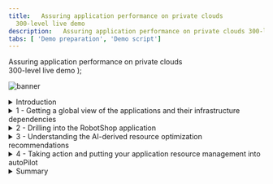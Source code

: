 ```yaml
---
title:   Assuring application performance on private clouds
  300-level live demo
description:   Assuring application performance on private clouds 300-level live demo
tabs: [ 'Demo preparation', 'Demo script']
---
```


  <span>
    Assuring application performance on private clouds<br/> 300-level live demo
  </span> );

![banner](./images/ARM-GitHub-script-banner-12-15-21.jpg)

<span id="top"></span>

<details>
<summary>Introduction</summary>
<br/>

In this growing digital economy, the application is the business.  Application performance is therefore one of highest CIO priorities.

<br/>

Most application performance issues are caused due to a lack of compute resources. Being able to proactively address this issue just-in-time and alleviate any potential starvation is at the core of application resource management. 

<br/>

In this demo, I'll show you how IBM Turbonomic helps SREs and IT Ops teams proactively assure application performance and drive operational efficiency across their mission critical deployments.

<br/>

Home Robots Inc is fully digital global consumer electronic company that sells a growing array of innovative robots that assist with mundane household chores. RobotShop is the primary market place where clients browse and make online purchases. RobotShop is a microservices-based cloud native app. The spot promotions and other marketing events around the globe result in varying and unpredictable load patterns. The site has suffered from customer experience issues due to application performance that was caused by underlying resource issues. The IT Ops teams lack the full stack visibility and tend to either over or under provision based on best-guesses - this is highly inefficient, very costly and risky.<br/><br/>

In this demo we will show you how Turbonomic, a solution based on Application Resource Management can help Home Robots Inc. We will:

<br/>
• See how Turbonomic stitches together a full-stack view from business applications to the platform all the way to the underlying physical infrastructure <br/>
• Examine the resource optimization recommendations generated by the AI-based platform analytics <br/>
• Demonstrate how the execution of platform-derived 'Actions' can be automated <br/>

<br/>

The scope of this demo will be restricted to application resource management of resources in private clouds, that would involve all resources in the on-prem data center behind the enterprise firewall. A different demo will illustrate application resource management as it pertains to public clouds. 

<br/>

**[Go to top](#top)**

</details>

<details>

<summary>1 - Getting a global view of the applications and their infrastructure dependencies</summary>

<br/>

| **1.1** | **Ingest data from observability platforms and other monitoring tools** |
| :--- | :--- |
| **Narration** | Turbonomic requires configuration and operational performance data to make recommendations. The more data the better.<br/><br/>RobotShop is being observed by Instana. Turbonomic in turn has tight integrations with Instana and other monitoring tools and therefore has access to this performance data.<br/><br/>Turbonomic ingests, normalizes and builds a common data model to "stitch" together a graphical view of the application-to-resource dependencies. This is called the 'Supply Chain'. |
| **Action** &nbsp; 1.1.1 | Click **Settings** (1) and select **Target Configurations** (2). <br/> <br/> <img src="https://raw.githubusercontent.com/ibm-garage-tsa/platinum-demos/master/src/pages/300-watson-aiops-application-resource-management/images/target-configurations.jpg" width="500" /> |

| **1.2** | **Examine the global supply chain** |
| :--- | :--- |
| **Narration** | We are responsible for RobotShop - but before we dive into RobotShop it is important to take a step back and understand the global picture: what others apps are consuming shared resources here, what platforms are applications deployed to and what are the underlying infrastructure components involved.<br/><br/>The global supply chain provides the visualization and serves as a graphical organizer of the various entities in the IT stack and models the dynamic relationships all the way from the managed application, across the underlying related infrastructure layers from the private cloud all the way out to the public cloud. <br/><br/>RobotShop is a modern containerized application. It is deployed to a highly virtualized on-prem environment based on Red Hat OpenShift. <br/><br/>RobotShop shares cluster resources with other applications. Hence the performance of RobotShop is directly impacted by competing apps and shared infrastructure. <br/><br/>1. Starting at the top you have all the Business Applications that Turbonomic is aware off in this deployment environment.<br/><br/>2. Business Applications are composed of Business Transactions - which are logical business function that an end-user would execute. A purchase or add-to-cart is an example of a business transaction. <br/><br/>3. Transactions in turn use Services - where a service is basically a REST endpoint.<br/><br/>4. The above 3 entities are logical entities - they do not exist physically. Services are hosted and executed in an Application component. Like a Java web service running in a Tomcat application server running as a JVM.<br/><br/>5. Application components run on an application platform for example a container platform like K8S or a VM-based platform like vSphere.<br/><br/>6. Going down the supply chain you see the components that build up the lower layers of the application stack - ranging from virtualization controllers to database servers, storage volumes, hosts and other on-premise datacenter resources, all the way out to the public cloud components like regions and availability zones. <br/><br/>Each circle represents an IT entity, the color reflects the current health of the entities: red points to a critical risk, yellow points to areas to improve efficiency, and green is healthy. <br/><br/>You can view historical data ranging from recent hours to the past year - this flexibility to visualize resource relationships at varying points in time is also very valuable. |
| **Action** &nbsp; 1.2.1 | Log in to the Turbonomic instance and click on the home **On** button. <br/><br/> <img src="https://raw.githubusercontent.com/ibm-garage-tsa/platinum-demos/master/src/pages/300-watson-aiops-application-resource-management/images/global-supply-chain-5.jpg" width="800" /> |
| **Narration** | Let's see what are the Top Business Applications at risk - that need immediate attention. The list is ordered in terms of severity.<br/><br/>We can observe that RobotShop currently has SLO violations - where response time is up and throughput is below expected service levels.<br/><br/>The Application Resource Health bar indicates that there are some critical performance issues (in red) as well as some area to improve efficiency (in yellow).<br/><br/>The Actions button will take you to the Actions panel enabling you to take the recommended actions directly from Turbonomic. |
| **Action** &nbsp; 1.2.2 | Click the **Business Applications** entity, the root and first node in teh supply chain. <br/><br/> <img src="https://raw.githubusercontent.com/ibm-garage-tsa/platinum-demos/master/src/pages/300-watson-aiops-application-resource-management/images/Robotshop-SLO-Violation-5.png" width="800" /> |

<br/>

**[Go to top](#top)**

</details>

<details>

<summary>2 - Drilling into the RobotShop application</summary>

<br/>

| **2.1** | **Examine RobotShop resource dependencies** |
| :--- | :--- |
| **Narration** | Now that we have a broad understanding of the global view, let's examine the health of our app RobotShop. This is called 'scoping'. <br/><br/>The supply chain views whether they are global or scoped to a specific app (like RobotShop in our case). This serves as a single source of information and helps bridge the communication gap that can exists between the application owners and IT Ops teams. |
| **Action** &nbsp; 2.1.1 | Click the **RobotShop** link to scope to RobotShop. <br/> <br/> <img src="https://raw.githubusercontent.com/ibm-garage-tsa/platinum-demos/master/src/pages/300-watson-aiops-application-resource-management/images/RobotShop-Supply-Chain.jpg" width="800" /> |
| **Narration** | The supply chain is scoped to RobotShop. The charts provide a quick view of the overall operating health of RobotShop.<br/><br/>Turbonomic builds its application-awareness from tools like Instana and discovers Kubernetes pods via a set of deployed probes. Since RobotShop is a Kubernetes-based cloud native application, all the entities appearing in the supply chain are specific to a container platform infrastructure. The container platform in this case is RHOCP and runs on a VMWare cluster on-prem. Hence, there are no public cloud entities in the RobotShop supply chain. |
| **Action** &nbsp; 2.1.2 | On the **Pending Actions** chart, click  **Show All**. <br/> <br/> <img src="https://raw.githubusercontent.com/ibm-garage-tsa/platinum-demos/master/src/pages/300-watson-aiops-application-resource-management/images/Pending-Actions-Show-All-5.jpg" width="800" /> |
| **Narration** | The Turbonomic engine performs an ongoing holistic analysis of the environment. Based on the analysis, Turbonomic generates actions that you can take to resolve and avoid emerging problems. The actions are scoped to the containers that are part of the RobotShop deployment. <br/><br/>Here we can see container resize actions, categorized as performance and efficiency actions and displayed for you to either investigate further or execute directly. Container Resize up actions are typically performance-centric actions that are driven to resolve an underlying resource congestion issue.<br/><br/>Container Resize down actions are typically efficiency-centric actions that are pointing to a resource optimization opportunity likely a consequence of resource over-provisioning. |
| **Action** &nbsp; 2.1.3 | On the **Action Center** panel, select **Workload Controller** and click **Details**. <br/> <br/> <img src="https://raw.githubusercontent.com/ibm-garage-tsa/platinum-demos/master/src/pages/300-watson-aiops-application-resource-management/images/RobotShop-Performance-Action-click-DETAILS.jpg" width="800" /> |

<br/>

**[Go to top](#top)**

</details>

<details>

<summary>3 - Understanding the AI-derived resource optimization recommendations </summary>

<br/>

| **3.1** | **Analyze a RobotShop performance recommendation** |
| :--- | :--- |
| **Narration** | Let's explore one of the generated RobotShop performance actions recommendations in more detail. |
| **Action** &nbsp; 3.1.1 | On the **Action Details** page, click **Expand Details** to inspect the rationale behind the recommendations.<br/> <br/> <img src="https://raw.githubusercontent.com/ibm-garage-tsa/platinum-demos/master/src/pages/300-watson-aiops-application-resource-management/images/Expand-Action-Details.jpg" width="800" /> |
| **Narration** | The graphs show imminent congestion of virtual memory for the RobotShop card pod. This is based on the a percentile analysis from the last 30 days observation period. A recommendation is made: upsize the existing memory from 100 MB to 228 MB. The analysis also shows that if this action is take it will result in a reduction of memory utilization from 82% to 36%. This memory upsizing will mitigate the detected risk of contention for memory resources. |

| **3.2** | **Analyze a RobotShop efficiency recommendation** |
| :--- | :--- |
| **Narration** | When the architect initially does sizing, the values are based on best-guesses and taking a safer path typically results in over-provisioning of resources. Therefore there is often opportunity to reclaim unused expensive resources and save costs. |
| **Action** &nbsp; 3.2.1 | On the **Action Center** panel, select **rabbitmq**. Click **Details**.<br/><br/> <img src="https://raw.githubusercontent.com/ibm-garage-tsa/platinum-demos/master/src/pages/300-watson-aiops-application-resource-management/images/rabbitmq-overprovisioning-1.jpg" width="800" /> <br/><img src="https://raw.githubusercontent.com/ibm-garage-tsa/platinum-demos/master/src/pages/300-watson-aiops-application-resource-management/images/rabbitmq-overprovisioning-2.jpg" width="800" /> |
| **Narration** | Based on resource analysis of the RobotShop rabbitmq service we can see that memory is over-provisioned and can be reduced. An Efficiency recommendation is being made to reduce the memory of the pod from 512 MB to 384 MB. The downsizing will improve memory utilization without impacting overall service performance.<br/><br/>CPU on the other hand is potentially risky at 90% utilization level. The CPU congestion can result in a performance degradation of this service.  A recommendation is also being made to double the CPU capacity of the RobotShop rabbitmq container. |

| **3.3** | **Analyze an efficiency action** |
| :--- | :--- |
| **Narration** | The performance of service depends on the availability of compute resources to the encapsulating pod. The pod runs on a node - hence the performance and efficiency of the node matters. We will see how Turbonomic is able to intelligently and proactively redistribute workloads in real-time to better optimize the full stack. |
| **Action** &nbsp; 3.3.1 | On the **RobotShop** Supply chain, hover over the **Namespace** entity. Inspect the popup to get a quick view of the risks, then click **Namespace**.<br/> <br/> <img src="https://raw.githubusercontent.com/ibm-garage-tsa/platinum-demos/master/src/pages/300-watson-aiops-application-resource-management/images/RobotShop-Namespace.jpg" width="500" />
| **Narration** | A Namespace is a logical pool of resources in a Kubernetes environment that manages workloads based on specific requirements or business needs.  The Capacity and Usage chart provides a quick view into quotas set on this cluster and the relative utilization of the resources. These quotas serve as the guardrails when making container sizing decisions. In the Top Services chart it shows that the RobotShop rabbitmq service can benefit from some performance and efficiency actions. |
| **Action** &nbsp; 3.3.2 | On the **Service-robot-shop/rabbitmq** row, click **Actions**.<br/><br/>  <img src="https://raw.githubusercontent.com/ibm-garage-tsa/platinum-demos/master/src/pages/300-watson-aiops-application-resource-management/images/RabbitMQ-Actions-Click.jpg" width="800" /> |
| **Action** &nbsp; 3.3.3 | On the **Action Center** panel, under **Move**, select **Container Pods**, then **robotshop/rabbitmq** under **Move Actions**. Click **Details**.<br/> <br/> <img src="https://raw.githubusercontent.com/ibm-garage-tsa/platinum-demos/master/src/pages/300-watson-aiops-application-resource-management/images/rabbitmq-Action-Details-1.jpg" width="800" /> |
| **Narration** | The RobotShop rabbitmq service is a queueing service hosting the RabbitMQ server. Turbonomic analysis indicates that the worker node currently hosting the rabbitmq service is under-utilized and that operational efficiency can be further improved by moving this service to another worker node and in that process consolidating the cluster resources on fewer worker nodes. The analytics also computes the approximate future resource utilization rates of the source and target worker nodes if the actions were to be taken. In the absence of these capabilities the alternate manual approach can be slow, reactive, error-prone and increasingly challenging as the number of services on the cluster grow.<br/><br/>Last but not least, the analytics also inform the user whether these resource optimization actions can be taken right from within Turbonomic. Let's look at that next. |
 
<br/>

**[Go to top](#top)**

</details>

<details>

<summary>4 - Taking action and putting your application resource management into autoPilot </summary>

<br/>

| **4.1** | **Take action** |
| :--- | :--- |
| **Narration** | A primary outcome of the application resource management process is to generate a set of actions that the user can take to proactively avoid a potential performance issue. All actions generated appear as pending and can be viewed in the Pending Actions chart, as we've seen above. We can then determine whether to execute them manually right from within Turbonomic or automate the action execution and remove or minimize the human intervention. Let's look at the manual execution process first. |
| **Action** &nbsp; 4.1.1 | In the **Action Center** panel, under **Move**, select the **robot-shop/rabbitmq** action. Click **Execute Action**.<br/><br/> <img src="https://raw.githubusercontent.com/ibm-garage-tsa/platinum-demos/master/src/pages/300-watson-aiops-application-resource-management/images/Take-Action-Manually.jpg" width="800" /> |
| **Narration** | Now let's manually execute the recommended resource Efficiency action on the robot-shop/rabbitmq service. Turbonomic allows you to execute the recommended action right from within the platform - this is very convenient and enhances productivity as no tool hopping is necessary and all the audit trails of what actions were executed, by whom and when are easily available for compliance purposes if necessary. |

| **4.2** | **Automating action execution and eliminating manual intervention** |
| :--- | :--- |
| **Narration** | RobotShop is composed of a dozen or so microservices. Given the fluctuating demand patterns and the availability of computing capacity, resource optimization actions will be continuously generated by the platform - with the sole goal of keeping RobotShop in the 'desired state'. <br/><br/>We will now briefly walk through steps to define (automation) policies to automate the execution of these actions. |
| **Action** &nbsp; 4.2.1 | From **Settings**, click **Policies**, then click **New Automation Policy** and select **Container Pod**.<br/> <br/> <img src="https://raw.githubusercontent.com/ibm-garage-tsa/platinum-demos/master/src/pages/300-watson-aiops-application-resource-management/images/Automation-Policy-1.jpg" width="500" /> |
| **Narration** | The process defining an automation policy is the same across the various entity types, but the Action Types vary as they are entity specific. |
| **Action** &nbsp; 4.2.2 | Fill out the **Action and Orchestration** panel as shown below.<br/> <br/> <img src="https://raw.githubusercontent.com/ibm-garage-tsa/platinum-demos/master/src/pages/300-watson-aiops-application-resource-management/images/Automation-Policy-2.jpg" width="500" /> |
| **Narration (Actions?)** | Define the **Action Types** that will be automated by this automation policy: **Move**, **Suspend**, **Provision**.<br/><br/>Set **Action Generation** --> **Generate Actions**.<br/><br/>Set **Action Acceptance** --> **Automatic**.<br/><br/>**Do not** click **Submit**.|
| **Narration** | Once the Automation Policy is saved it will go into effect. All actions generated such as Move, Suspend, and Provision will now be executed automatically.<br/><br/>The main benefit and best-practice of Turbonomic, is to have an increasing number of actions be executed automatically. This will remove human intervention and leverage automation to maintain application performance and improve operational efficiency. |

<br/>

**[Go to top](#top)**

</details>

<details>

<summary>Summary</summary>

<br/>

In this demo we used RobotShop, a cloud-native application, to demonstrate how Turbonomic, leverages the principles of Application Resource Management to:<br/><br/>

- Provide full stack visibility and control into your diverse deployment environments;<br/>
- Conduct continuous application-aware resource optimization, balancing demand and supply in realtime;<br/>
- Enable the automated execution of the AI-derived platform-generated actions. 

<br/>

We demonstrated how Turbonomic can  analyze-detect-act to assure the performance of your applications and to improve the operational efficiency of the supporting application infrastructure. Using RobotShop, we walked through examples of how Turbonomic can augment the well-known benefits of a container platform to provided additional and high-value capabilities that range from intelligent container right sizing and SLA management to over-provisioning and cluster-wide workload consolidation.

<br/>

**[Go to top](#top)**

</details>
